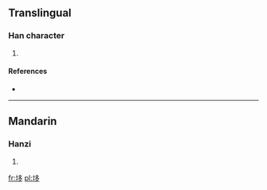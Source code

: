 ==Translingual==

===Han character===
{{Han char|rn=32|rad=土|as=06|sn=9|four=|canj=土弓戈弓 (GNIN)}}

# {{defn|Han|sort=土06}}

====References====
* {{Han ref|kx=0227.380|dkj=05038|dj=0463.250|hdz=10441.070|uh=5791|ud=22417}}

----

==Mandarin==

===Hanzi===
{{cmn-hanzi|pin=[[chǐ]] ([[chi3]])|wg=ch'ih<sup>3</sup>}}

# {{defn|lang=cmn|sort=土06}}

[[fr:垑]]
[[pl:垑]]